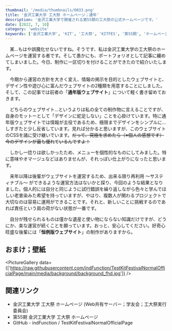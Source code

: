 ```yaml
---
thumbnail: '/media/thumbnails/0033.png'
title: '金沢工業大学 工大祭 ホームページ；通年'
description: '金沢工業大学で開催される第55期の工大祭の公式ホームページです。'
date: [2022, 7, 10]
category: 'website'
keywords: ['金沢工業大学', 'KIT', '工大祭', 'KITFES', '第55期', 'ホームページ', '通年']
---
```


　某…もはや誤魔化せないですね。そうです、私は金沢工業大学の工大祭のホームページを運営する者です。そして愚かにも、ポートフォリオとして記事に纏めてしまいました。今日、制作に一区切りを付けることができたので紹介いたします。

　今期から運営の方針を大きく変え、情報の掲示を目的としたウェブサイトと、デザイン性や遊び心に富んだウェブサイトの2種類を用意することにしました。そして、この記事では前者の「**通年版ウェブサイト**」について軽く書き留めておきます。

<ImageLink href='https://testkitfesnormal.indfunction.work/' src='https://raw.githubusercontent.com/indFunction/TestKitFestivalNormalOfficialPage/main/media/hero/hero_fhd.jpg' />

　どちらのウェブサイト…というよりは私の全ての制作物に言えることですが、自身のモットーとして「デザインに蛇足しない」ことを心掛けています。特に通年版ウェブサイトでは情報が主役であるため、極限までデザインをシンプルに…しすぎたと少し反省しています。見れば分かると思いますが、このウェブサイトのCSSを諸に受け継いでいます。~~だって、究極を求めたら（※個人の感想です）今のデザインが最も優れているんですよ！~~

　しかし一捻りは欲しかったため、メニューを個性的なものにしてみました。特に意味やオマージュなどはありませんが、それっぽい仕上がりになったと思います。

　来年以降は後輩がウェブサイトを運営するため、出来る限り再利用 ～サスティナブル～ ができるような運営方法はないかと探り、今回のような結果となりました。個人的には自分と同じように試行錯誤を繰り返しながら色々と学んでほしい老害染みた希望を持っていますが、やはり、複数人が関わるプロジェクトで大切なのは容易に運用ができることです。それと、新しいことに挑戦するのであれば責任という肩の荷がない状態が一番です。

　自分が残せられるものは僅かな遺産と使い物にならない知識だけですが、どうにか、楽な運営が続くことを願っています。おっと、安心してください。好奇心旺盛な後輩には「**恒例版ウェブサイト**」の制作がありますから。

## おまけ；壁紙

<PictureGallery data={['https://raw.githubusercontent.com/indFunction/TestKitFestivalNormalOfficialPage/main/media/background/background_fhd.jpg']} />

## 関連リンク

- <Link href='https://www2.kanazawa-it.ac.jp/kitfes/'>金沢工業大学 工大祭 ホームページ (Web共有サーバー；学友会；工大祭実行委員会)</Link>
- <Link href='https://testkitfesnormal.indfunction.work/'>第55期 金沢工業大学 工大祭 ホームページ</Link>
- <Link href='https://github.com/indFunction/TestKitFestivalNormalOfficialPage'>GitHub - indFunction / TestKitFestivalNormalOfficialPage</Link>
